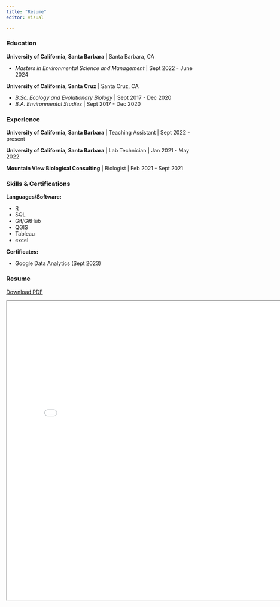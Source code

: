 ```yaml
---
title: "Resume"
editor: visual

---
```



::: panel-tabset

### Education 

**University of California, Santa Barbara** \| Santa Barbara, CA 

- *Masters in Environmental Science and Management* \| Sept 2022 - June 2024

**University of California, Santa Cruz** \| Santa Cruz, CA

- *B.Sc. Ecology and Evolutionary Biology* \| Sept 2017 - Dec 2020 
- *B.A. Environmental Studies* \| Sept 2017 - Dec 2020


### Experience 

**University of California, Santa Barbara** \| Teaching Assistant \| Sept 2022 - present

**University of California, Santa Barbara** \| Lab Technician \| Jan 2021 - May 2022

**Mountain View Biological Consulting** \| Biologist \| Feb 2021 - Sept 2021

### Skills & Certifications

**Languages/Software:** 

-  R 
-  SQL 
-  Git/GitHub 
-  QGIS  
-  Tableau 
- excel 

**Certificates:** 

-  Google Data Analytics (Sept 2023)

### Resume
 [Download PDF](rh_resume.pdf)

<iframe
  width="800"
  height="800"
  src="rh_resume.pdf">
</iframe>
:::
